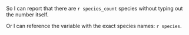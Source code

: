 So I can report that there are `r species_count` species without typing out the number itself.

Or I can reference the variable with the exact species names: `r species`.